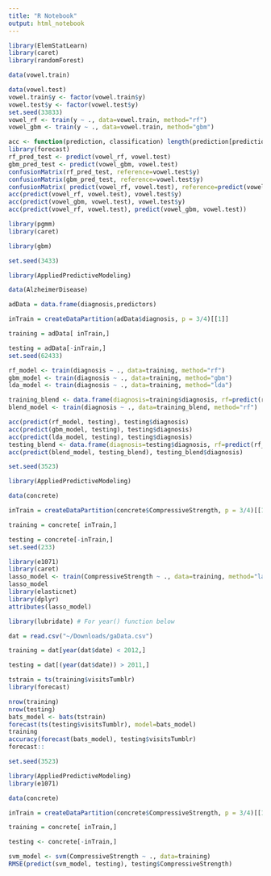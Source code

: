 ```yaml
---
title: "R Notebook"
output: html_notebook
---
```


```r
library(ElemStatLearn)
library(caret)
library(randomForest)

data(vowel.train)

data(vowel.test)
vowel.train$y <- factor(vowel.train$y)
vowel.test$y <- factor(vowel.test$y)
set.seed(33833)
vowel_rf <- train(y ~ ., data=vowel.train, method="rf")
vowel_gbm <- train(y ~ ., data=vowel.train, method="gbm")
```

```r
acc <- function(prediction, classification) length(prediction[prediction==classification])/length(prediction)
library(forecast)
rf_pred_test <- predict(vowel_rf, vowel.test)
gbm_pred_test <- predict(vowel_gbm, vowel.test)
confusionMatrix(rf_pred_test, reference=vowel.test$y)
confusionMatrix(gbm_pred_test, reference=vowel.test$y)
confusionMatrix( predict(vowel_rf, vowel.test), reference=predict(vowel_gbm, vowel.test))
acc(predict(vowel_rf, vowel.test), vowel.test$y)
acc(predict(vowel_gbm, vowel.test), vowel.test$y)
acc(predict(vowel_rf, vowel.test), predict(vowel_gbm, vowel.test))
```

```r
library(pgmm)
library(caret)

library(gbm)

set.seed(3433)

library(AppliedPredictiveModeling)

data(AlzheimerDisease)

adData = data.frame(diagnosis,predictors)

inTrain = createDataPartition(adData$diagnosis, p = 3/4)[[1]]

training = adData[ inTrain,]

testing = adData[-inTrain,]
set.seed(62433)
```

```r
rf_model <- train(diagnosis ~ ., data=training, method="rf")
gbm_model <- train(diagnosis ~ ., data=training, method="gbm")
lda_model <- train(diagnosis ~ ., data=training, method="lda")
```
```r
training_blend <- data.frame(diagnosis=training$diagnosis, rf=predict(rf_model, training), gbm=predict(gbm_model, training), lda=predict(lda_model, training))
blend_model <- train(diagnosis ~ ., data=training_blend, method="rf")
```

```r

acc(predict(rf_model, testing), testing$diagnosis)
acc(predict(gbm_model, testing), testing$diagnosis)
acc(predict(lda_model, testing), testing$diagnosis)
testing_blend <- data.frame(diagnosis=testing$diagnosis, rf=predict(rf_model, testing), gbm=predict(gbm_model, testing), lda=predict(lda_model, testing))
acc(predict(blend_model, testing_blend), testing_blend$diagnosis)
```

```r
set.seed(3523)

library(AppliedPredictiveModeling)

data(concrete)

inTrain = createDataPartition(concrete$CompressiveStrength, p = 3/4)[[1]]

training = concrete[ inTrain,]

testing = concrete[-inTrain,]
set.seed(233)
```

```r
library(e1071)
library(caret)
lasso_model <- train(CompressiveStrength ~ ., data=training, method="lasso")
lasso_model
library(elasticnet)
library(dplyr)
attributes(lasso_model)
```
```r
library(lubridate) # For year() function below

dat = read.csv("~/Downloads/gaData.csv")

training = dat[year(dat$date) < 2012,]

testing = dat[(year(dat$date)) > 2011,]

tstrain = ts(training$visitsTumblr)
library(forecast)
```

```r
nrow(training)
nrow(testing)
bats_model <- bats(tstrain)
forecast(ts(testing$visitsTumblr), model=bats_model)
training
accuracy(forecast(bats_model), testing$visitsTumblr)
forecast::
```


```r
set.seed(3523)

library(AppliedPredictiveModeling)
library(e1071)

data(concrete)

inTrain = createDataPartition(concrete$CompressiveStrength, p = 3/4)[[1]]

training = concrete[ inTrain,]

testing <- concrete[-inTrain,]
```

```r
svm_model <- svm(CompressiveStrength ~ ., data=training)
RMSE(predict(svm_model, testing), testing$CompressiveStrength)
```

